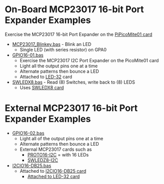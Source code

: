 = On-Board MCP23017 16-bit Port Expander Examples =

Exercise the MCP23017 16-bit Port Expander on the [http://land-boards.com/blwiki/index.php?title=PiPicoMite01 PiPicoMite01 card]

* [https://github.com/land-boards/RasPiPico/blob/main/PicoMite_MMBASIC/PicoMite_VGA/Land%20Boards%20BASIC%20Programs/lbcards/GPIO16/MCP23017_Blinkey.bas MCP23017_Blinkey.bas] - Blink an LED
** Single LED (with series resistor) on GPA0
* [https://github.com/land-boards/RasPiPico/blob/main/PicoMite_MMBASIC/PicoMite_VGA/Land%20Boards%20BASIC%20Programs/lbcards/GPIO16/GPIO16-01.bas GPIO16-01.bas]
** Exercise the MCP23017 I2C Port Expander on the PicoMite01 card
** Light all the output pins one at a time
** Alternate patterns then bounce a LED
** Attached to [http://land-boards.com/blwiki/index.php?title=LED-32 LED-32] card
* [https://github.com/land-boards/RasPiPico/blob/main/PicoMite_MMBASIC/PicoMite_VGA/Land%20Boards%20BASIC%20Programs/lbcards/GPIO16/SWLEDX8.bas SWLEDX8.bas] - Read (8) Switches, write back to (8) LEDS
** Uses [http://land-boards.com/blwiki/index.php?title=SWLEDX8 SWLEDX8 card]

= External MCP23017 16-bit Port Expander Examples =

* [https://github.com/land-boards/RasPiPico/blob/main/PicoMite_MMBASIC/PicoMite_VGA/Land%20Boards%20BASIC%20Programs/lbcards/GPIO16/GPIO16-02.bas GPIO16-02.bas]
** Light all of the output pins one at a time
** Alternate patterns then bounce a LED
** External MCP23017 cards such as
*** [http://land-boards.com/blwiki/index.php?title=PROTO16-I2C PROTO16-I2C] = with 16 LEDs
*** [http://land-boards.com/blwiki/index.php?title=SWLEDX8-I2C SWLEDZ8-I2C]
* [https://github.com/land-boards/RasPiPico/blob/main/PicoMite_MMBASIC/PicoMite_VGA/Land%20Boards%20BASIC%20Programs/lbcards/GPIO16/I2CIO16-DB25.bas I2CIO16-DB25.bas]
** Attached to [http://land-boards.com/blwiki/index.php?title=I2CIO16-DB25 I2CIO16-DB25 card]
*** [http://land-boards.com/blwiki/index.php?title=LED-32 Attached to LED-32 card]
